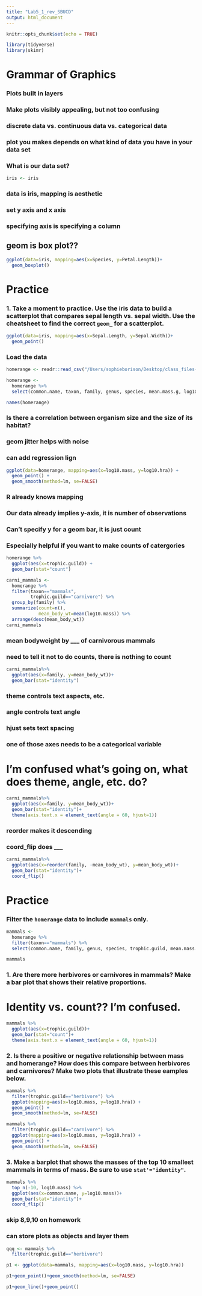 ```yaml
---
title: "Lab5_1_rev_SBUCD"
output: html_document
---
```


```r
knitr::opts_chunk$set(echo = TRUE)
```

```r
library(tidyverse)
library(skimr)
```

# Grammar of Graphics
### Plots built in layers

### Make plots visibly appealing, but not too confusing
### discrete data vs. continuous data vs. categorical data
### plot you makes depends on what kind of data you have in your data set

### What is our data set?
```r
iris <- iris
```

### data is iris, mapping is aesthetic
### set y axis and x axis
### specifying axis is specifying a column
## geom is box plot??

```r
ggplot(data=iris, mapping=aes(x=Species, y=Petal.Length))+
  geom_boxplot()
```

# Practice
### 1. Take a moment to practice. Use the iris data to build a scatterplot that compares sepal length vs. sepal width. Use the cheatsheet to find the correct `geom_` for a scatterplot.

```r
ggplot(data=iris, mapping=aes(x=Sepal.Length, y=Sepal.Width))+
  geom_point()
```

### Load the data
```r
homerange <- readr::read_csv("/Users/sophieborison/Desktop/class_files-master/Tamburelloetal_HomeRangeDatabase.csv")
```

```r
homerange <- 
  homerange %>%  
  select(common.name, taxon, family, genus, species, mean.mass.g, log10.mass, mean.hra.m2, log10.hra, preymass, log10.preymass, trophic.guild)
```

```r
names(homerange)
```

### Is there a correlation between organism size and the size of its habitat?
### geom jitter helps with noise
### can add regression lign
```r
ggplot(data=homerange, mapping=aes(x=log10.mass, y=log10.hra)) +
  geom_point() +
  geom_smooth(method=lm, se=FALSE)
```

### R already knows mapping
### Our data already implies y-axis, it is number of observations
### Can't specify y for a geom bar, it is just count
### Especially helpful if you want to make counts of catergories
```r
homerange %>%
  ggplot(aes(x=trophic.guild)) +
  geom_bar(stat="count")
```

```r
carni_mammals <- 
  homerange %>% 
  filter(taxon=="mammals", 
         trophic.guild=="carnivore") %>% 
  group_by(family) %>% 
  summarize(count=n(),
            mean_body_wt=mean(log10.mass)) %>% 
  arrange(desc(mean_body_wt))
carni_mammals
```

### mean bodyweight by ___ of carnivorous mammals
### need to tell it not to do counts, there is nothing to count
```r
carni_mammals%>% 
  ggplot(aes(x=family, y=mean_body_wt))+
  geom_bar(stat="identity")
```

### theme controls text aspects, etc.
### angle controls text angle
### hjust sets text spacing
### one of those axes needs to be a categorical variable
# I'm confused what's going on, what does theme, angle, etc. do?
```r
carni_mammals%>% 
  ggplot(aes(x=family, y=mean_body_wt))+
  geom_bar(stat="identity")+
  theme(axis.text.x = element_text(angle = 60, hjust=1))
```

### reorder makes it descending
### coord_flip does ___
```r
carni_mammals%>% 
  ggplot(aes(x=reorder(family, -mean_body_wt), y=mean_body_wt))+
  geom_bar(stat="identity")+
  coord_flip()
```

# Practice

### Filter the `homerange` data to include `mammals` only.
```r
mammals <- 
  homerange %>% 
  filter(taxon=="mammals") %>% 
  select(common.name, family, genus, species, trophic.guild, mean.mass.g, log10.mass, mean.hra.m2, log10.hra, preymass, log10.preymass)
```

```r
mammals
```

### 1. Are there more herbivores or carnivores in mammals? Make a bar plot that shows their relative proportions.

# Identity vs. count?? I'm confused.
```r
mammals %>% 
  ggplot(aes(x=trophic.guild))+
  geom_bar(stat="count")+
  theme(axis.text.x = element_text(angle = 60, hjust=1))
```


### 2. Is there a positive or negative relationship between mass and homerange? How does this compare between herbivores and carnivores? Make two plots that illustrate these eamples below.  

```r
mammals %>%
  filter(trophic.guild=="herbivore") %>%
  ggplot(mapping=aes(x=log10.mass, y=log10.hra)) +
  geom_point() +
  geom_smooth(method=lm, se=FALSE)
```

```r
mammals %>%
  filter(trophic.guild=="carnivore") %>%
  ggplot(mapping=aes(x=log10.mass, y=log10.hra)) +
  geom_point() +
  geom_smooth(method=lm, se=FALSE)
```

### 3. Make a barplot that shows the masses of the top 10 smallest mammals in terms of mass. Be sure to use `stat'="identity"`.

```r
mammals %>% 
  top_n(-10, log10.mass) %>% 
  ggplot(aes(x=common.name, y=log10.mass))+
  geom_bar(stat="identity")+
  coord_flip()
```

### skip 8,9,10 on homework

### can store plots as objects and layer them
```r
qqq <- mammals %>%
  filter(trophic.guild=="herbivore")
```

```r
p1 <- ggplot(data=mammals, mapping=aes(x=log10.mass, y=log10.hra))
```

```r
p1+geom_point()+geom_smooth(method=lm, se=FALSE)
```

```r
p1+geom_line()+geom_point()
```
